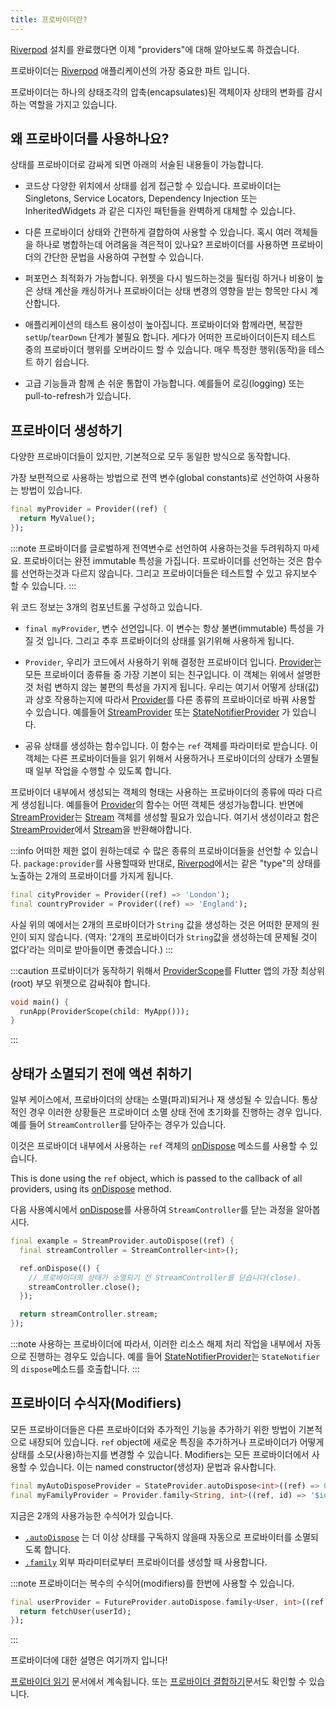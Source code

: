 ```yaml
---
title: 프로바이더란?
---
```


[Riverpod] 설치를 완료했다면 이제 "providers"에 대해 알아보도록 하겠습니다.

프로바이더는 [Riverpod] 애플리케이션의 가장 중요한 파트 입니다.

프로바이더는 하나의 상태조각의 압축(encapsulates)된 객체이자 
상태의 변화를 감시하는 역할을 가지고 있습니다.

## 왜 프로바이더를 사용하나요?

상태를 프로바이더로 감싸게 되면 아래의 서술된 내용들이 가능합니다. 

- 코드상 다양한 위치에서 상태를 쉽게 접근할 수 있습니다. 
  프로바이더는 Singletons, Service Locators, Dependency Injection 또는 InheritedWidgets
  과 같은 디자인 패턴들을 완벽하게 대체할 수 있습니다.

- 다른 프로바이더 상태와 간편하게 결합하여 사용할 수 있습니다. 
  혹시 여러 객체들을 하나로 병합하는데 어려움을 격은적이 있나요? 
  프로바이더를 사용하면 프로바이더의 간단한 문법을 사용하여 구현할 수 있습니다. 

- 퍼포먼스 최적화가 가능합니다. 
  위젯을 다시 빌드하는것을 필터링 하거나 비용이 높은 상태 계산을 캐싱하거나 
  프로바이더는 상태 변경의 영향을 받는 항목만 다시 계산합니다. 

- 애플리케이션의 태스트 용이성이 높아집니다. 
  프로바이더와 함께라면, 복잡한 `setUp`/`tearDown` 단계가 불필요 합니다.
  게다가 어떠한 프로바이더이든지 테스트 중의 프로바이더 행위를 오버라이드 할 수 있습니다.
  매우 특정한 행위(동작)을 테스트 하기 쉽습니다. 

- 고급 기능들과 함께 손 쉬운 통합이 가능합니다. 예를들어 로깅(logging) 또는 pull-to-refresh가 있습니다. 

## 프로바이더 생성하기

다양한 프로바이더들이 있지만, 기본적으로 모두 동일한 방식으로 동작합니다. 

가장 보편적으로 사용하는 방법으로 전역 변수(global constants)로 선언하여 사용하는 방법이 있습니다.


```dart
final myProvider = Provider((ref) {
  return MyValue();
});
```

:::note
프로바이더를 글로벌하게 전역변수로 선언하여 사용하는것을 두려워하지 마세요. 
프로바이더는 완전 immutable 특성을 가집니다. 프로바이더를 선언하는 것은 함수를 선언하는것과
다르지 않습니다. 그리고 프로바이더들은 테스트할 수 있고 유지보수 할 수 있습니다. 
:::

위 코드 정보는 3개의 컴포넌트롤 구성하고 있습니다.

- `final myProvider`, 변수 선언입니다. 
  이 변수는 항상 불변(immutable) 특성을 가질 것 입니다. 
  그리고 추후 프로바이더의 상태를 읽기위해 사용하게 됩니다.

- `Provider`, 우리가 코드에서 사용하기 위해 결정한 프로바이더 입니다. 
  [Provider]는 모든 프로바이더 종류들 중 가장 기본이 되는 친구입니다. 이 객체는 위에서 설명한 것 처럼 
  변하지 않는 불편의 특성을 가지게 됩니다. 우리는 여기서 어떻게 상태(값)과 상호 작용하는지에 따라서
  [Provider]를 다른 종류의 프로바이더로 바꿔 사용할 수 있습니다. 
  예를들어 [StreamProvider] 또는 [StateNotifierProvider] 가 있습니다.

- 공유 상태를 생성하는 함수입니다.
  이 함수는  `ref` 객체를 파라미터로 받습니다. 이 객체는 다른 프로바이더들을 읽기 위해서 사용하거나
  프로바이더의 상태가 소멸될 때 일부 작업을 수행할 수 있도록 합니다. 

프로바이더 내부에서 생성되는 객체의 형태는 사용하는 프로바이더의 종류에 따라 다르게 생성됩니다.
예를들어 [Provider]의 함수는 어떤 객체든 생성가능합니다. 반면에  [StreamProvider]는 [Stream] 객체를 
생성할 필요가 있습니다. 여기서 생성이라고 함은 [StreamProvider]에서 [Stream]을 반환해야합니다. 

:::info
어떠한 제한 없이 원하는데로 수 많은 종류의 프로바이더들을 선언할 수 있습니다. 
`package:provider`를 사용할때와 반대로, [Riverpod]에서는 같은 "type"의 상태를 노출하는 
2개의 프로바이더를 가지게 됩니다. 


```dart
final cityProvider = Provider((ref) => 'London');
final countryProvider = Provider((ref) => 'England');
```

사실 위의 예에서는 2개의 프로바이더가 `String` 값을 생성하는 것은 
어떠한 문제의 원인이 되지 않습니다.
(역자: '2개의 프로바이더가 `String`값을 생성하는데 문제될 것이 없다'라는 의미로 
받아들이면 좋겠습니다.)
:::

:::caution
프로바이더가 동작하기 위해서 [ProviderScope]를 Flutter 앱의 가장 최상위(root) 부모 위젯으로 감싸줘야 합니다. 

```dart
void main() {
  runApp(ProviderScope(child: MyApp()));
}
```

:::

## 상태가 소멸되기 전에 액션 취하기

일부 케이스에서, 프로바이더의 상태는 소멸(파괴)되거나 재 생성될 수 있습니다. 
통상적인 경우 이러한 상황들은 프로바이더 소멸 상태 전에 초기화를 진행하는 경우 입니다.
예를 들어 `StreamController`를 닫아주는 경우가 있습니다. 

이것은 프로바이더 내부에서 사용하는 `ref` 객체의 [onDispose] 메소드를 사용할 수 있습니다. 

This is done using the `ref` object, which is passed to the callback of all providers, using its [onDispose] method.

다음 사용예시에서 [onDispose]를 사용하여 `StreamController`를 닫는 과정을 알아봅시다.


```dart
final example = StreamProvider.autoDispose((ref) {
  final streamController = StreamController<int>();

  ref.onDispose(() {
    // 프로바이더의 상태가 소멸되기 전 StreamController를 닫습니다(close).
    streamController.close();
  });

  return streamController.stream;
});
```

:::note
사용하는 프로바이더에 따라서, 이러한 리소스 해제 처리 작업을 내부에서 자동으로 진행하는 경우도 있습니다.
예를 들어 [StateNotifierProvider]는 `StateNotifier`의 `dispose`메소드를 호출합니다. 
:::

## 프로바이더 수식자(Modifiers)

모든 프로바이더들은 다른 프로바이더와 추가적인 기능을 추가하기 위한 방법이 기본적으로 내장되어 있습니다.
`ref` object에 새로운 특징을 추가하거나 프로바이더가 어떻게 상태를 소모(사용)하는지를 변경할 수 있습니다. 
Modifiers는 모든 프로바이더에서 사용할 수 있습니다. 이는  named constructor(생성자) 문법과 유사합니다.

```dart
final myAutoDisposeProvider = StateProvider.autoDispose<int>((ref) => 0);
final myFamilyProvider = Provider.family<String, int>((ref, id) => '$id');
```
지금은 2개의 사용가능한 수식어가 있습니다. 

- [`.autoDispose`](/docs/concepts/modifiers/auto_dispose) 는 더 이상 상태를 구독하지 않을때 자동으로 프로바이터를 소멸되도록 합니다.
- [`.family`](/docs/concepts/modifiers/family) 외부 파라미터로부터 프로바이더를 생성할 때 사용합니다. 

:::note
프로바이더는 복수의 수식어(modifiers)를 한번에 사용할 수 있습니다.  

```dart
final userProvider = FutureProvider.autoDispose.family<User, int>((ref, userId) async {
  return fetchUser(userId);
});
```

:::

프로바이더에 대한 설명은 여기까지 입니다!

[프로바이더 읽기](/docs/concepts/reading) 문서에서 계속됩니다. 
또는 [프로바이더 결합하기](/docs/concepts/combining_providers)문서도 확인할 수 있습니다. 


[get_it]: http://pub.dev/packages/get_it
[inheritedwidget]: https://api.flutter.dev/flutter/widgets/InheritedWidget-class.html
[stream]: https://api.dart.dev/stable/2.8.4/dart-async/Stream-class.html
[ondispose]: https://pub.dev/documentation/riverpod/latest/riverpod/Ref/onDispose.html
[riverpod]: https://github.com/rrousselgit/river_pod
[hooks_riverpod]: https://pub.dev/packages/hooks_riverpod
[flutter_riverpod]: https://pub.dev/packages/flutter_riverpod
[flutter_hooks]: https://github.com/rrousselGit/flutter_hooks
[provider]: ../providers/provider
[streamprovider]: ../providers/stream_provider
[statenotifierprovider]: ../providers/state_notifier_provider
[providerscope]: https://pub.dev/documentation/flutter_riverpod/latest/flutter_riverpod/ProviderScope-class.html
